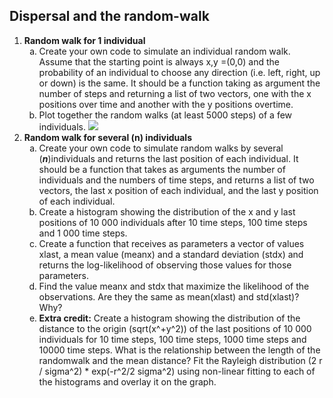 ## Dispersal and the random-walk

1.  **Random walk for 1 individual**
    a)  Create your own code to simulate an individual random walk. Assume that the starting point is always x,y =(0,0) and the probability of an individual to choose any direction (i.e. left, right, up or down) is the same. It should be a function taking as argument the number of steps and returning a list of two vectors, one with the x positions over time and another with the y positions overtime.
    b)  Plot together the random walks (at least 5000 steps) of a few individuals. ![](/images/Lab_RandomWalk.png)
2.  **Random walk for several (n) individuals**
    a)  Create your own code to simulate random walks by several (***n***)individuals and returns the last position of each individual. It should be a function that takes as arguments the number of individuals and the numbers of time steps, and returns a list of two vectors, the last x position of each individual, and the last y position of each individual.
    b)  Create a histogram showing the distribution of the x and y last positions of 10 000 individuals after 10 time steps, 100 time steps and 1 000 time steps.
    c)  Create a function that receives as parameters a vector of values xlast, a mean value (meanx) and a standard deviation (stdx) and returns the log-likelihood of observing those values for those parameters.
    d)  Find the value meanx and stdx that maximize the likelihood of the observations. Are they the same as mean(xlast) and std(xlast)? Why?
    e)  **Extra credit:** Create a histogram showing the distribution of the distance to the origin (sqrt(x\^+y\^2)) of the last positions of 10 000 individuals for 10 time steps, 100 time steps, 1000 time steps and 10000 time steps. What is the relationship between the length of the randomwalk and the mean distance? Fit the Rayleigh distribution (2 r / sigma\^2) \* exp(-r\^2/2 sigma\^2) using non-linear fitting to each of the histograms and overlay it on the graph.
